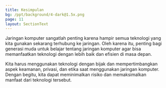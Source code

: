 ```yaml
---
title: Kesimpulan
bg: /ppt/background/4-dark@1.5x.png
page: 11
layout: SectionText
---
```


Jaringan komputer sangatlah penting karena hampir semua teknologi yang kita gunakan sekarang terhubung ke jaringan. Oleh karena itu, penting bagi generasi muda untuk belajar tentang jaringan komputer agar bisa memanfaatkan teknologi dengan lebih baik dan efisien di masa depan.

Kita harus menggunakan teknologi dengan bijak dan mempertimbangkan aspek keamanan, privasi, dan etika saat menggunakan jaringan komputer. Dengan begitu, kita dapat meminimalkan risiko dan memaksimalkan manfaat dari teknologi tersebut.